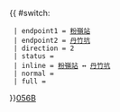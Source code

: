 {{ #switch: {{{format|}}}
  | endpoint1 = [[粉嶺站]]
  | endpoint2 = [[丹竹坑]]
  | direction = 2
  | status = 
  | inline = [[粉嶺站]] ↔ [[丹竹坑]]
  | normal =
  | full =
}}<noinclude>[[category:新界專線小巴路線模板|056B]]</noinclude>